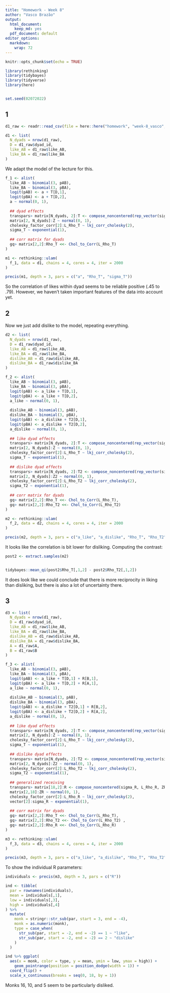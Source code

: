 ```yaml
---
title: "Homework - Week 8"
author: "Vasco Brazão"
output:
  html_document:
    keep_md: yes
  pdf_document: default
editor_options:
  markdown:
    wrap: 72
---
```


```r
knitr::opts_chunk$set(echo = TRUE)
```

```r
library(rethinking)
library(tidybayes)
library(tidyverse)
library(here)


set.seed(02072022)
```

## 1

```r
d1_raw <- readr::read_csv(file = here::here("homework", "week-8_vasco", "week08_Monks.csv"))

d1 <- list(
  N_dyads = nrow(d1_raw),
  D = d1_raw$dyad_id,
  like_AB = d1_raw$like_AB,
  like_BA = d1_raw$like_BA
)
```

We adapt the model of the lecture for this.

```r
f_1 <- alist(
  like_AB ~ binomial(3, pAB),
  like_BA ~ binomial(3, pBA),
  logit(pAB) <- a + T[D,1],
  logit(pBA) <- a + T[D,2],
  a ~ normal(0, 1),
  
  ## dyad effects
  transpars> matrix[N_dyads, 2]:T <- compose_noncentered(rep_vector(sigma_T, 2), L_Rho_T, Z),
  matrix[2, N_dyads]:Z ~ normal(0, 1),
  cholesky_factor_corr[2]:L_Rho_T ~ lkj_corr_cholesky(2),
  sigma_T ~ exponential(1),
  
  ## corr matrix for dyads
  gq> matrix[2,2]:Rho_T <<- Chol_to_Corr(L_Rho_T) 
)

m1 <- rethinking::ulam(
  f_1, data = d1, chains = 4, cores = 4, iter = 2000
)

precis(m1, depth = 3, pars = c("a", "Rho_T", "sigma_T"))
```

So the correlation of likes within dyad seems to be reliable positive (.45 to .79). However, we haven't taken important features of the data into account yet.

## 2

Now we just add dislike to the model, repeating everything.

```r
d2 <- list(
  N_dyads = nrow(d1_raw),
  D = d1_raw$dyad_id,
  like_AB = d1_raw$like_AB,
  like_BA = d1_raw$like_BA,
  dislike_AB = d1_raw$dislike_AB,
  dislike_BA = d1_raw$dislike_BA
)
```

```r
f_2 <- alist(
  like_AB ~ binomial(3, pAB),
  like_BA ~ binomial(3, pBA),
  logit(pAB) <- a_like + T[D,1],
  logit(pBA) <- a_like + T[D,2],
  a_like ~ normal(0, 1),
  
  dislike_AB ~ binomial(3, pAB),
  dislike_BA ~ binomial(3, pBA),
  logit(pAB) <- a_dislike + T2[D,1],
  logit(pBA) <- a_dislike + T2[D,2],
  a_dislike ~ normal(0, 1),
  
  ## like dyad effects
  transpars> matrix[N_dyads, 2]:T <- compose_noncentered(rep_vector(sigma_T, 2), L_Rho_T, Z),
  matrix[2, N_dyads]:Z ~ normal(0, 1),
  cholesky_factor_corr[2]:L_Rho_T ~ lkj_corr_cholesky(2),
  sigma_T ~ exponential(1),
  
  ## dislike dyad effects
  transpars> matrix[N_dyads, 2]:T2 <- compose_noncentered(rep_vector(sigma_T2, 2), L_Rho_T2, Z2),
  matrix[2, N_dyads]:Z2 ~ normal(0, 1),
  cholesky_factor_corr[2]:L_Rho_T2 ~ lkj_corr_cholesky(2),
  sigma_T2 ~ exponential(1),
  
  ## corr matrix for dyads
  gq> matrix[2,2]:Rho_T <<- Chol_to_Corr(L_Rho_T), 
  gq> matrix[2,2]:Rho_T2 <<- Chol_to_Corr(L_Rho_T2) 
)

m2 <- rethinking::ulam(
  f_2, data = d2, chains = 4, cores = 4, iter = 2000
)

precis(m2, depth = 3, pars = c("a_like", "a_dislike", "Rho_T", "Rho_T2"))
```

It looks like the correlation is bit lower for disliking. Computing the contrast:

```r
post2 <- extract.samples(m2)


tidybayes::mean_qi(post2$Rho_T[,1,2] - post2$Rho_T2[,1,2])
```

It does look like we could conclude that there is more reciprocity in liking than disliking, but there is also a lot of uncertainty there.

## 3

```r
d3 <- list(
  N_dyads = nrow(d1_raw),
  D = d1_raw$dyad_id,
  like_AB = d1_raw$like_AB,
  like_BA = d1_raw$like_BA,
  dislike_AB = d1_raw$dislike_AB,
  dislike_BA = d1_raw$dislike_BA,
  A = d1_raw$A,
  B = d1_raw$B
)
```

```r
f_3 <- alist(
  like_AB ~ binomial(3, pAB),
  like_BA ~ binomial(3, pBA),
  logit(pAB) <- a_like + T[D,1] + R[B,1],
  logit(pBA) <- a_like + T[D,2] + R[A,1],
  a_like ~ normal(0, 1),
  
  dislike_AB ~ binomial(3, pAB),
  dislike_BA ~ binomial(3, pBA),
  logit(pAB) <- a_dislike + T2[D,1] + R[B,2],
  logit(pBA) <- a_dislike + T2[D,2] + R[A,2],
  a_dislike ~ normal(0, 1),
  
  ## like dyad effects
  transpars> matrix[N_dyads, 2]:T <- compose_noncentered(rep_vector(sigma_T, 2), L_Rho_T, Z),
  matrix[2, N_dyads]:Z ~ normal(0, 1),
  cholesky_factor_corr[2]:L_Rho_T ~ lkj_corr_cholesky(2),
  sigma_T ~ exponential(1),
  
  ## dislike dyad effects
  transpars> matrix[N_dyads, 2]:T2 <- compose_noncentered(rep_vector(sigma_T2, 2), L_Rho_T2, Z2),
  matrix[2, N_dyads]:Z2 ~ normal(0, 1),
  cholesky_factor_corr[2]:L_Rho_T2 ~ lkj_corr_cholesky(2),
  sigma_T2 ~ exponential(1),
  
  ## generalized receiving
  transpars> matrix[18,2]:R <- compose_noncentered(sigma_R, L_Rho_R, ZR),
  matrix[2,18]:ZR ~ normal(0, 1),
  cholesky_factor_corr[2]:L_Rho_R ~ lkj_corr_cholesky(2),
  vector[2]:sigma_R ~ exponential(1),
  
  ## corr matrix for dyads
  gq> matrix[2,2]:Rho_T <<- Chol_to_Corr(L_Rho_T), 
  gq> matrix[2,2]:Rho_T2 <<- Chol_to_Corr(L_Rho_T2) ,
  gq> matrix[2,2]:Rho_R <<- Chol_to_Corr(L_Rho_R) 
)

m3 <- rethinking::ulam(
  f_3, data = d3, chains = 4, cores = 4, iter = 2000
)

precis(m3, depth = 3, pars = c("a_like", "a_dislike", "Rho_T", "Rho_T2", "Rho_R"))
```

To show the individual R parameters:

```r
individuals <- precis(m3, depth = 3, pars = c("R")) 

ind <- tibble(
  par = rownames(individuals),
  mean = individuals[,1],
  low = individuals[,3],
  high = individuals[,4]
) %>% 
  mutate(
    monk = stringr::str_sub(par, start = 3, end = -4),
    monk = as.numeric(monk),
    type = case_when(
      str_sub(par, start = -2, end = -2) == 1 ~ "like",
      str_sub(par, start = -2, end = -2) == 2 ~ "dislike"
    )
  )

ind %>% ggplot(
  aes(x = monk, color = type, y = mean, ymin = low, ymax = high)) +
    geom_pointrange(position = position_dodge(width = 1)) +
  coord_flip() +
  scale_x_continuous(breaks = seq(0, 18, by = 1))
```

Monks 16, 10, and 5 seem to be particularly disliked.
